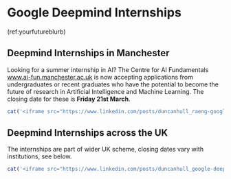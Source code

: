 # Google Deepmind Internships {#deepmind}

(ref:yourfutureblurb)

## Deepmind Internships in Manchester {#deepmanchester}

Looking for a summer internship in AI? The Centre for AI Fundamentals [www.ai-fun.manchester.ac.uk](https://www.ai-fun.manchester.ac.uk/) is now accepting applications from undergraduates or recent graduates who have the potential to become the future of research in Artificial Intelligence and Machine Learning. The closing date for these is **Friday 21st March**.

```r
cat('<iframe src="https://www.linkedin.com/posts/duncanhull_raeng-google-deepmind-internships-ellis-activity-7300915014704467969-73B3" height="1116" width="504" frameborder="0" allowfullscreen="" title="Embedded post"></iframe>')
```

## Deepmind Internships across the UK {#deepuk}

The internships are part of wider UK scheme, closing dates vary with institutions, see below.

```r
cat('<iframe src="https://www.linkedin.com/posts/duncanhull_google-deepmind-research-ready-activity-7301226312621314048-z04n" height="1116" width="504" frameborder="0" allowfullscreen="" title="Embedded post"></iframe>')
```
